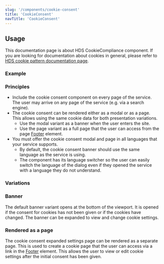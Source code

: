 ```yaml
---
slug: '/components/cookie-consent'
title: 'CookieConsent'
navTitle: 'CookieConsent'
---
```




## Usage

This documentation page is about HDS CookieCompliance component. If you are looking for documentation about cookies in general, please refer to <a href="/patterns/cookies">HDS cookie pattern documentation page</a>.

### Example

<PlaygroundPreview>

</PlaygroundPreview>

### Principles
- Include the cookie consent component on every page of the service. The user may arrive on any page of the service (e.g. via a search engine).
- The cookie consent can be rendered either as a modal or as a page. This allows using the same cookie data for both presentation variations.
  - Use the modal variant as a banner when the user enters the site.
  - Use the page variant as a full page that the user can access from the page [Footer](/components/footer) element.
- You must offer the cookie consent modal and page in all languages that your service supports.
  - By default, the cookie consent banner should use the same language as the service is using.
  - The component has its language switcher so the user can easily switch the language of the dialog even if they opened the service with a language they do not understand.

### Variations

### Banner
The default banner variant opens at the bottom of the viewport. It is opened if the consent for cookies has not been given or if the cookies have changed. The banner can be expanded to view and change cookie settings.

<PlaygroundPreview>

</PlaygroundPreview>

### Rendered as a page
The cookie consent expanded settings page can be rendered as a separate page. This is used to create a cookie page that the user can access via a link in the [Footer](/components/footer) element. This allows the user to view or edit cookie settings after the initial consent has been given.

<PlaygroundPreview>

</PlaygroundPreview>
